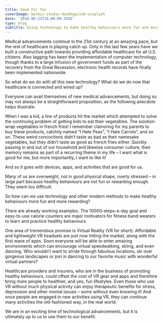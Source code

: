 ---
title: Good For You
coverImage: bermix-studio-4ov6VgaiiX0-unsplash
date: '2016-06-23T16:00:00.550Z'
type: blog
subtitle: Using technology to make healthy behaviours more fun and more rewarding.
---
Medical advancements continue in the 21st century at an amazing pace, but the rest of healthcare is playing catch up. Only in the last few years have we built a constructive path towards providing affordable healthcare for all U.S. citizens. Also lagging has been the implementation of computer technology, though thanks to a large infusion of government funds as part of the recovery from the Great Recession, electronic health records have finally been implemented nationwide.

So what do we do with all this new technology? What do we do now that healthcare is connected and wired up?

Everyone can avail themselves of new medical advancements, but doing so may not always be a straightforward proposition, as the following anecdote helps illustrate:

When I was a kid, a line of products hit the market which attempted to solve the continuing problem of getting kids to eat their vegetables. The solution: wrap vegetables in french fries! I remember clamoring for my parents to buy these products, catchily named “I Hate Peas”, “I Hate Carrots”, and so on. These weird concoctions didn’t taste as bad as their namesake vegetables, but they didn’t taste as good as french fries either. Quickly passing in and out of our household and likewise consumer culture, their memory remains as part of a recurring theme in my life – I want what is good for me, but more importantly, I want to like it!

And so it goes with devices, apps, and activities that are good for us.

Many of us are overweight, not in good physical shape, overly stressed – in large part because healthy behaviours are not fun or rewarding enough. They seem too difficult.

So how can we use technology and other modern methods to make healthy behaviours more fun and more rewarding?

There are already working examples. The 10000-steps-a-day goal and easy-to-use calorie counters are major motivators for fitness band wearers to learn and practice healthy behaviours.

One area of tremendous promise is Virtual Reality (VR for short). Affordable and lightweight VR headsets are just now hitting the market, along with the first wave of apps. Soon everyone will be able to enter amazing environments which can encourage virtual speedwalking, skiing, and even dancing. Who wouldn’t want to stride through fabulous locations, ski over gorgeous landscapes or join in dancing to our favorite music with wonderful virtual partners?

 Healthcare providers and insurers, who are in the business of promoting healthy behaviours, could offset the cost of VR gear and apps and therefore bring more people to healthier, and yes, fun lifestyles. Even those who use VR without much physical activity can enjoy therapeutic benefits for stress, depression and other mental issues – some without even knowing it! And once people are engaged in new activities using VR, they can continue many activities the old-fashioned way, in the real world.

We are in an exciting time of technological advancements, but it is ultimately up to us to use them to our benefit.
